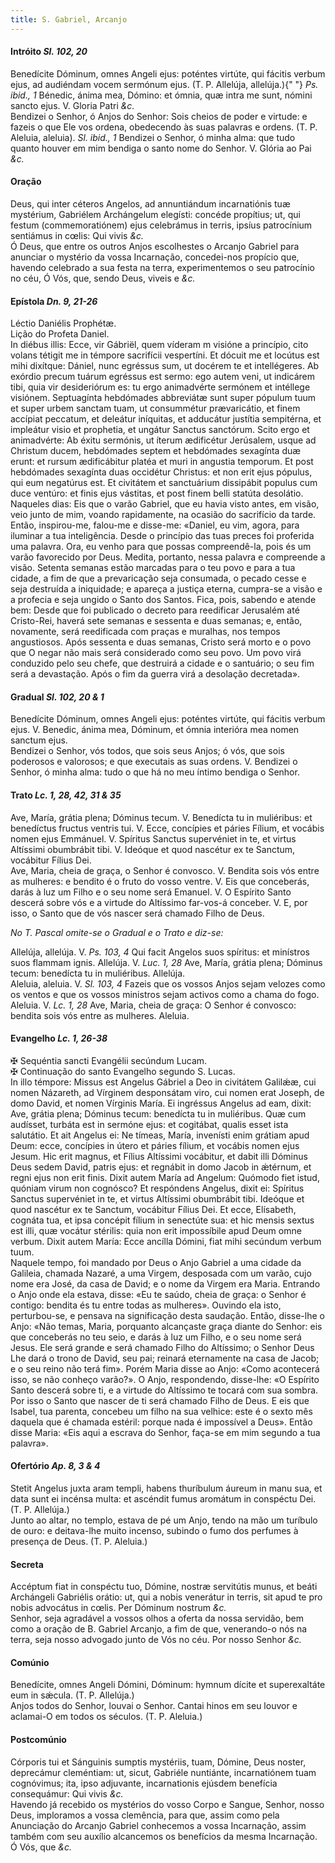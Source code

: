 ```yaml
---
title: S. Gabriel, Arcanjo
---
```


<h4 class="text-center">
  Intróito <em>Sl. 102, 20</em>
</h4>
<div class="grid grid-cols-2 gap-5">
  <div class="col-6 dropcaps text-justify">
    Benedícite Dóminum, omnes Angeli ejus: poténtes virtúte, qui fácitis verbum
    ejus, ad audiéndam vocem sermónum ejus. (T. P. Allelúja, allelúja.){" "}
    <em>Ps. ibid., 1</em> Bénedic, ánima mea, Dómino: et ómnia, quæ intra me
    sunt, nómini sancto ejus. V. Gloria Patri <em>&c.</em>
  </div>
  <div class="col-6 dropcaps text-justify">
    Bendizei o Senhor, ó Anjos do Senhor: Sois cheios de poder e virtude: e
    fazeis o que Ele vos ordena, obedecendo às suas palavras e ordens. (T. P.
    Aleluia, aleluia). <em>Sl. ibid., 1</em> Bendizei o Senhor, ó minha alma:
    que tudo quanto houver em mim bendiga o santo nome do Senhor. V. Glória ao
    Pai <em>&c.</em>
  </div>
</div>

<h4 class="text-center">Oração</h4>
<div class="grid grid-cols-2 gap-5">
  <div class="col-6 dropcaps text-justify">
    Deus, qui inter céteros Angelos, ad annuntiándum incarnatiónis tuæ
    mystérium, Gabriélem Archángelum elegísti: concéde propítius; ut, qui festum
    (commemoratiónem) ejus celebrámus in terris, ipsíus patrocínium sentiámus in
    cœlis: Qui vivis <em>&c.</em>
  </div>
  <div class="col-6 dropcaps text-justify">
    Ó Deus, que entre os outros Anjos escolhestes o Arcanjo Gabriel para
    anunciar o mystério da vossa Incarnação, concedei-nos propício que, havendo
    celebrado a sua festa na terra, experimentemos o seu patrocínio no céu, Ó
    Vós, que, sendo Deus, viveis e <em>&c.</em>
  </div>
</div>

<h4 class="text-center">
  Epístola <em>Dn. 9, 21-26</em>
</h4>
<div class="grid grid-cols-2 gap-5">
  <div class="col-6 text-justify">Léctio Daniélis Prophétæ.</div>
  <div class="col-6 text-justify">Lição do Profeta Daniel.</div>
  <div class="col-6 dropcaps text-justify">
    In diébus illis: Ecce, vir Gábriël, quem víderam m visióne a princípio, cito
    volans tétigit me in témpore sacrifícii vespertíni. Et dócuit me et locútus
    est mihi dixítque: Dániel, nunc egréssus sum, ut docérem te et intellégeres.
    Ab exórdio precum tuárum egréssus est sermo: ego autem veni, ut indicárem
    tibi, quia vir desideriórum es: tu ergo animadvérte sermónem et intéllege
    visiónem. Septuagínta hebdómades abbreviátæ sunt super pópulum tuum et super
    urbem sanctam tuam, ut consummétur prævaricátio, et finem accípiat peccatum,
    et deleátur iníquitas, et adducátur justítia sempitérna, et impleátur visio
    et prophetia, et ungátur Sanctus sanctórum. Scito ergo et animadvérte: Ab
    éxitu sermónis, ut íterum ædificétur Jerúsalem, usque ad Christum ducem,
    hebdómades septem et hebdómades sexagínta duæ erunt: et rursum ædificábitur
    platéa et muri in angustia temporum. Et post hebdómades sexagínta duas
    occidétur Christus: et non erit ejus pópulus, qui eum negatúrus est. Et
    civitátem et sanctuárium dissipábit populus cum duce ventúro: et finis ejus
    vástitas, et post finem belli statúta desolátio.
  </div>
  <div class="col-6 dropcaps text-justify">
    Naqueles dias: Eis que o varão Gabriel, que eu havia visto antes, em visão,
    veio junto de mim, voando rapidamente, na ocasião do sacrifício da tarde.
    Então, inspirou-me, falou-me e disse-me: «Daniel, eu vim, agora, para
    iluminar a tua inteligência. Desde o princípio das tuas preces foi proferida
    uma palavra. Ora, eu venho para que possas compreendê-la, pois és um varão
    favorecido por Deus. Medita, portanto, nessa palavra e compreende a visão.
    Setenta semanas estão marcadas para o teu povo e para a tua cidade, a fim de
    que a prevaricação seja consumada, o pecado cesse e seja destruída a
    iniquidade; e apareça a justiça eterna, cumpra-se a visão e a profecia e
    seja ungido o Santo dos Santos. Fica, pois, sabendo e atende bem: Desde que
    foi publicado o decreto para reedificar Jerusalém até Cristo-Rei, haverá
    sete semanas e sessenta e duas semanas; e, então, novamente, será
    reedificada com praças e muralhas, nos tempos angustiosos. Após sessenta e
    duas semanas, Cristo será morto e o povo que O negar não mais será
    considerado como seu povo. Um povo virá conduzido pelo seu chefe, que
    destruirá a cidade e o santuário; o seu fim será a devastação. Após o fim da
    guerra virá a desolação decretada».
  </div>
</div>

<h4 class="text-center">
  Gradual <em>Sl. 102, 20 & 1</em>
</h4>
<div class="grid grid-cols-2 gap-5">
  <div class="col-6 dropcaps text-justify">
    Benedícite Dóminum, omnes Angeli ejus: poténtes virtúte, qui fácitis verbum
    ejus. V. Benedic, ánima mea, Dóminum, et ómnia interióra mea nomen sanctum
    ejus.
  </div>
  <div class="col-6 dropcaps text-justify">
    Bendizei o Senhor, vós todos, que sois seus Anjos; ó vós, que sois poderosos
    e valorosos; e que executais as suas ordens. V. Bendizei o Senhor, ó minha
    alma: tudo o que há no meu íntimo bendiga o Senhor.
  </div>
</div>

<h4 class="text-center">
  Trato <em>Lc. 1, 28, 42, 31 & 35</em>
</h4>
<div class="grid grid-cols-2 gap-5">
  <div class="col-6 dropcaps text-justify">
    Ave, María, grátia plena; Dóminus tecum. V. Benedícta tu in muliéribus: et
    benedíctus fructus ventris tui. V. Ecce, concípies et páries Fílium, et
    vocábis nomen ejus Emmánuel. V. Spíritus Sanctus supervéniet in te, et
    virtus Altíssimi obumbrábit tibi. V. Ideóque et quod nascétur ex te Sanctum,
    vocábitur Fílius Dei.
  </div>
  <div class="col-6 dropcaps text-justify">
    Ave, Maria, cheia de graça, o Senhor é convosco. V. Bendita sois vós entre
    as mulheres: e bendito é o fruto do vosso ventre. V. Eis que conceberás,
    darás à luz um Filho e o seu nome será Emanuel. V. O Espírito Santo descerá
    sobre vós e a virtude do Altíssimo far-vos-á conceber. V. E, por isso, o
    Santo que de vós nascer será chamado Filho de Deus.
  </div>
</div>

<em>No T. Pascal omite-se o Gradual e o Trato e diz-se:</em>

<div class="grid grid-cols-2 gap-5">
  <div class="col-6 text-justify">
    Allelúja, allelúja. V. <em>Ps. 103, 4</em> Qui facit Angelos suos spíritus:
    et minístros suos flammam ignis. Allelúja. V. <em>Luc. 1, 28</em> Ave,
    María, grátia plena; Dóminus tecum: benedícta tu in muliéribus. Allelúja.
  </div>
  <div class="col-6 text-justify">
    Aleluia, aleluia. V. <em>Sl. 103, 4</em> Fazeis que os vossos Anjos sejam
    velozes como os ventos e que os vossos ministros sejam activos como a chama
    do fogo. Aleluia. V. <em>Lc. 1, 28</em> Ave, Maria, cheia de graça: O Senhor
    é convosco: bendita sois vós entre as mulheres. Aleluia.
  </div>
</div>

<h4 class="text-center">
  Evangelho <em>Lc. 1, 26-38</em>
</h4>
<div class="grid grid-cols-2 gap-5">
  <div class="col-6 text-justify">
    <span class="text-danger">&#10016;</span> Sequéntia sancti Evangélii
    secúndum Lucam.
  </div>
  <div class="col-6 text-justify">
    <span class="text-danger">&#10016;</span> Continuação do santo Evangelho
    segundo S. Lucas.
  </div>
  <div class="col-6 dropcaps text-justify">
    In illo témpore: Missus est Angelus Gábriel a Deo in civitátem Galilǽæ, cui
    nomen Názareth, ad Vírginem desponsátam viro, cui nomen erat Joseph, de domo
    David, et nomen Vírginis María. Ei ingréssus Angelus ad eam, dixit: Ave,
    grátia plena; Dóminus tecum: benedícta tu in muliéribus. Quæ cum audísset,
    turbáta est in sermóne ejus: et cogitábat, qualis esset ista salutátio. Et
    ait Angelus ei: Ne tímeas, María, invenísti enim grátiam apud Deum: ecce,
    concípies in útero et páries fílium, et vocábis nomen ejus Jesum. Hic erit
    magnus, et Fílius Altíssimi vocábitur, et dabit illi Dóminus Deus sedem
    David, patris ejus: et regnábit in domo Jacob in ǽtérnum, et regni ejus non
    erit finis. Dixit autem María ad Angelum: Quómodo fiet istud, quóniam virum
    non cognósco? Et respóndens Angelus, dixit ei: Spíritus Sanctus supervéniet
    in te, et virtus Altíssimi obumbrábit tibi. Ideóque et quod nascétur ex te
    Sanctum, vocábitur Fílius Dei. Et ecce, Elísabeth, cognáta tua, et ipsa
    concépit fílium in senectúte sua: et hic mensis sextus est illi, quæ vocátur
    stérilis: quia non erit impossíbile apud Deum omne verbum. Dixit autem
    María: Ecce ancílla Dómini, fiat mihi secúndum verbum tuum.
  </div>
  <div class="col-6 dropcaps text-justify">
    Naquele tempo, foi mandado por Deus o Anjo Gabriel a uma cidade da Galileia,
    chamada Nazaré, a uma Virgem, desposada com um varão, cujo nome era José, da
    casa de David; e o nome da Virgem era Maria. Entrando o Anjo onde ela
    estava, disse: «Eu te saúdo, cheia de graça: o Senhor é contigo: bendita és
    tu entre todas as mulheres». Ouvindo ela isto, perturbou-se, e pensava na
    significação desta saudação. Então, disse-lhe o Anjo: «Não temas, Maria,
    porquanto alcançaste graça diante do Senhor: eis que conceberás no teu seio,
    e darás à luz um Filho, e o seu nome será Jesus. Ele será grande e será
    chamado Filho do Altíssimo; o Senhor Deus Lhe dará o trono de David, seu
    pai; reinará eternamente na casa de Jacob; e o seu reino não terá fim».
    Porém Maria disse ao Anjo: «Como acontecerá isso, se não conheço varão?». O
    Anjo, respondendo, disse-lhe: «O Espírito Santo descerá sobre ti, e a
    virtude do Altíssimo te tocará com sua sombra. Por isso o Santo que nascer
    de ti será chamado Filho de Deus. E eis que Isabel, tua parenta, concebeu um
    filho na sua velhice: este é o sexto mês daquela que é chamada estéril:
    porque nada é impossível a Deus». Então disse Maria: «Eis aqui a escrava do
    Senhor, faça-se em mim segundo a tua palavra».
  </div>
</div>

<h4 class="text-center">
  Ofertório <em>Ap. 8, 3 & 4</em>
</h4>
<div class="grid grid-cols-2 gap-5">
  <div class="col-6 dropcaps text-justify">
    Stetit Angelus juxta aram templi, habens thuríbulum áureum in manu sua, et
    data sunt ei incénsa multa: et ascéndit fumus aromátum in conspéctu Dei. (T.
    P. Allelúja.)
  </div>
  <div class="col-6 dropcaps text-justify">
    Junto ao altar, no templo, estava de pé um Anjo, tendo na mão um turíbulo de
    ouro: e deitava-lhe muito incenso, subindo o fumo dos perfumes à presença de
    Deus. (T. P. Aleluia.)
  </div>
</div>

<h4 class="text-center">Secreta</h4>
<div class="grid grid-cols-2 gap-5">
  <div class="col-6 dropcaps text-justify">
    Accéptum fiat in conspéctu tuo, Dómine, nostræ servitútis munus, et beáti
    Archángeli Gabriélis orátio: ut, qui a nobis venerátur in terris, sit apud
    te pro nobis advocátus in cœlis. Per Dóminum nostrum <em>&c.</em>
  </div>
  <div class="col-6 dropcaps text-justify">
    Senhor, seja agradável a vossos olhos a oferta da nossa servidão, bem como a
    oração de B. Gabriel Arcanjo, a fim de que, venerando-o nós na terra, seja
    nosso advogado junto de Vós no céu. Por nosso Senhor <em>&c.</em>
  </div>
</div>

<h4 class="text-center">Comúnio</h4>
<div class="grid grid-cols-2 gap-5">
  <div class="col-6 dropcaps text-justify">
    Benedícite, omnes Angeli Dómini, Dóminum: hymnum dícite et superexaltáte eum
    in sǽcula. (T. P. Allelúja.)
  </div>
  <div class="col-6 dropcaps text-justify">
    Anjos todos do Senhor, louvai o Senhor. Cantai hinos em seu louvor e
    aclamai-O em todos os séculos. (T. P. Aleluia.)
  </div>
</div>

<h4 class="text-center">Postcomúnio</h4>
<div class="grid grid-cols-2 gap-5">
  <div class="col-6 dropcaps text-justify">
    Córporis tui et Sánguinis sumptis mystériis, tuam, Dómine, Deus noster,
    deprecámur cleméntiam: ut, sicut, Gabriéle nuntiánte, incarnatiónem tuam
    cognóvimus; ita, ipso adjuvante, incarnationis ejúsdem benefícia
    consequámur: Qui vivis <em>&c.</em>
  </div>
  <div class="col-6 dropcaps text-justify">
    Havendo já recebido os mystérios do vosso Corpo e Sangue, Senhor, nosso
    Deus, imploramos a vossa clemência, para que, assim como pela Anunciação do
    Arcanjo Gabriel conhecemos a vossa Incarnação, assim também com seu auxílio
    alcancemos os benefícios da mesma Incarnação. Ó Vós, que <em>&c.</em>
  </div>
</div>
